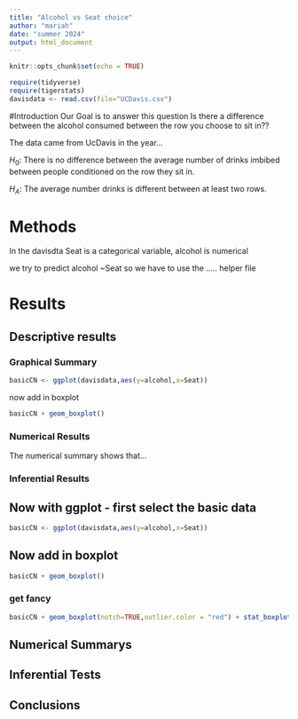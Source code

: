 ```yaml
---
title: "Alcohol vs Seat choice"
author: "mariah"
date: "summer 2024"
output: html_document
---
```


```r
knitr::opts_chunk$set(echo = TRUE)
```

```r
require(tidyverse)
require(tigerstats)
davisdata <- read.csv(file="UCDavis.csv")
```

#Introduction
Our Goal is to answer this question Is there a difference between the alcohol consumed between the row you choose to sit in??

The data came from UcDavis in the year...

$H_0$: There is no difference between the average number of drinks imbibed between people conditioned on the row they sit in.

$H_A$: The average number drinks is different between at least two rows.   


# Methods
In the davisdta Seat is a categorical variable, alcohol is numerical 

we try to predict alcohol ~Seat so we have to use the ..... helper file 



# Results 

 
## Descriptive results 

### Graphical Summary 
```r
basicCN <- ggplot(davisdata,aes(y=alcohol,x=Seat))
```
now add in boxplot

```r
basicCN + geom_boxplot()
```
  


### Numerical Results 



The numerical summary shows that...


### Inferential Results 

## Now with ggplot - first select the basic data

```r
basicCN <- ggplot(davisdata,aes(y=alcohol,x=Seat))
```
## Now add in boxplot

```r
basicCN + geom_boxplot()
```
  
  
### get fancy  

```r
basicCN + geom_boxplot(notch=TRUE,outlier.color = "red") + stat_boxplot(geom ='errorbar') + labs(title="Fancy notch boxplot \n with 2 lines")
```

## Numerical Summarys 

## Inferential Tests

## Conclusions


